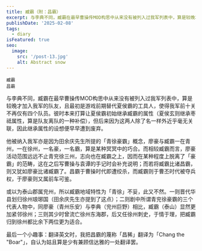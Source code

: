 ```yaml
---
title: 臧霸（附：昌霸）
excerpt: 与李典不同，臧霸在最早曹操传MOD构思中从来没有被列入过我军列表中，算是较晚才加入我军的队友，且最初是游戏前期替代夏侯霸的工具人，使得我军前十关不再仅有四个队员。
publishDate: '2025-02-08'
tags:
  - diary
isFeatured: true
seo:
  image:
    src: '/post-13.jpg'
    alt: Abstract snow
---
```



<div class="flex justify-evenly sm:flex-row flex-col">
  <div class='flex flex-col items-center'>
    <RadarChart client:load data={[76, 93, 85, 47, 71]} maxValues={[100, 100, 100, 100, 100]} labels={['统御', '气运', '武勇', '智略', '魅力']} />
    <small class='indent-0'>臧霸</small>
  </div>
  <div class='flex flex-col items-center'>
    <RadarChart client:load data={[70, 59, 78, 73, 87]} maxValues={[100, 100, 100, 100, 100]} labels={['统御', '气运', '武勇', '智略', '魅力']} />
    <small class='indent-0'>昌霸</small>
  </div>
</div>

与李典不同，臧霸在最早曹操传MOD构思中从来没有被列入过我军列表中，算是较晚才加入我军的队友，且最初是游戏前期替代夏侯霸的工具人，使得我军前十关不再仅有四个队员。彼时本来打算让夏侯霸初始继承臧霸的属性（夏侯玄则继承枣祗属性，算是队友离队的一种补偿），但后来因为这两人除了名一样外近乎毫无关联，因此继承属性的设想便早早遭到废弃。

他被纳入我军亦是因为田余庆先生所提的「青徐豪霸」概念，廖豪与臧霸一在青州，一在徐州，一名豪，一名霸，算是某种冥冥中的巧合。而相较臧霸而言，廖豪活动范围远远不止青兖徐三州，志向也在臧霸之上，因而在某种程度上脱离了「豪霸」的范畴，这在之后写曹操与袁谭的手记时会补充说明；而若将臧霸比诸昌霸，则又犹如廖豪比诸臧霸了。昌霸于曹操时代即遭绞杀，而臧霸则于曹丕时代被夺兵权，于廖豪则又属前车可鉴。

或以为泰山郡属兖州，所以臧霸地域特性为「青徐」不妥，此又不然。一则晋代华县划归徐州琅琊国（田余庆先生亦提到了这点）；二则剧中所谓青兖徐豪霸的三个代表人物中，同廖豪（青州乐安）与李典（兖州巨野）相比，臧霸（泰山）显然更加紧邻徐州；三则其少时曾流亡徐州东海郡，后又任徐州刺史，于情于理，把臧霸归到徐州都比余下两位更为适合。

最后一个小趣事：翻译英文时，我把昌霸的蔑称「昌豨」翻译为「Chang the "Boar"」，自认为姑且算是少有兼顾信达雅的一处翻译罢。
